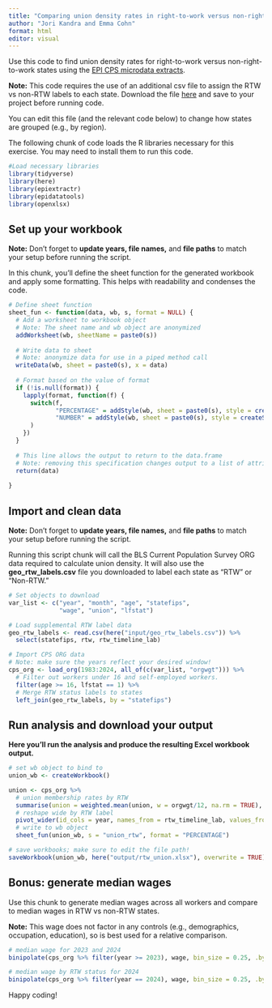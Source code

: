 ```yaml
---
title: "Comparing union density rates in right-to-work versus non-right-to-work states"
author: "Jori Kandra and Emma Cohn"
format: html
editor: visual
---
```


Use this code to find union density rates for right-to-work versus non-right-to-work states using the [EPI CPS microdata extracts](https://economic.github.io/earn_code_library/epi_microdata.html).

**Note:** This code requires the use of an additional csv file to assign the RTW vs non-RTW labels to each state. Download the file [here](https://s3.amazonaws.com/media.earn.us/files/geo_rtw_labels.csv) and save to your project before running code.

You can edit this file (and the relevant code below) to change how states are grouped (e.g., by region).

The following chunk of code loads the R libraries necessary for this exercise. You may need to install them to run this code.

```r

#Load necessary libraries
library(tidyverse)
library(here)
library(epiextractr)
library(epidatatools)
library(openxlsx)

```

## Set up your workbook

**Note:** Don't forget to **update years, file names,** and **file paths** to match your setup before running the script.

In this chunk, you'll define the sheet function for the generated workbook and apply some formatting. This helps with readability and condenses the code.

```r


# Define sheet function
sheet_fun <- function(data, wb, s, format = NULL) {
  # Add a worksheet to workbook object
  # Note: The sheet name and wb object are anonymized
  addWorksheet(wb, sheetName = paste0(s))
  
  # Write data to sheet
  # Note: anonymize data for use in a piped method call
  writeData(wb, sheet = paste0(s), x = data)
  
  # Format based on the value of format
  if (!is.null(format)) {
    lapply(format, function(f) {
      switch(f,
             "PERCENTAGE" = addStyle(wb, sheet = paste0(s), style = createStyle(numFmt = '0.0%'), cols = 2:ncol(data), rows = 2:(nrow(data) + 1), gridExpand = TRUE),
             "NUMBER" = addStyle(wb, sheet = paste0(s), style = createStyle(numFmt = '#,##0'), cols = 2:length(data), rows = 2:(nrow(data) + 1), gridExpand = TRUE)
      )
    })
  }
  
  # This line allows the output to return to the data.frame
  # Note: removing this specification changes output to a list of attributes that are used to write to the wb object  
  return(data)
  
}
```

## Import and clean data

**Note:** Don't forget to **update years, file names,** and **file paths** to match your setup before running the script.

Running this script chunk will call the BLS Current Population Survey ORG data required to calculate union density. It will also use the **geo_rtw_labels.csv** file you downloaded to label each state as "RTW" or "Non-RTW."

```r

# Set objects to download
var_list <- c("year", "month", "age", "statefips", 
              "wage", "union", "lfstat")

# Load supplemental RTW label data
geo_rtw_labels <- read.csv(here("input/geo_rtw_labels.csv")) %>% 
  select(statefips, rtw, rtw_timeline_lab)

# Import CPS ORG data
# Note: make sure the years reflect your desired window!
cps_org <- load_org(1983:2024, all_of(c(var_list, "orgwgt"))) %>%
  # Filter out workers under 16 and self-employed workers. 
  filter(age >= 16, lfstat == 1) %>% 
  # Merge RTW status labels to states
  left_join(geo_rtw_labels, by = "statefips")
```

## Run analysis and download your output

**Here you'll run the analysis and produce the resulting Excel workbook output.**

```r
# set wb object to bind to 
union_wb <- createWorkbook()

union <- cps_org %>% 
  # union membership rates by RTW
  summarise(union = weighted.mean(union, w = orgwgt/12, na.rm = TRUE), .by = c(year, rtw_timeline_lab)) %>% 
  # reshape wide by RTW label
  pivot_wider(id_cols = year, names_from = rtw_timeline_lab, values_from = union) %>% 
  # write to wb object
  sheet_fun(union_wb, s = "union_rtw", format = "PERCENTAGE")

# save workbooks; make sure to edit the file path!
saveWorkbook(union_wb, here("output/rtw_union.xlsx"), overwrite = TRUE)
```

## Bonus: generate median wages

Use this chunk to generate median wages across all workers and compare to median wages in RTW vs non-RTW states.

**Note:** This wage does not factor in any controls (e.g., demographics, occupation, education), so is best used for a relative comparison.

```r
# median wage for 2023 and 2024
binipolate(cps_org %>% filter(year >= 2023), wage, bin_size = 0.25, .by = year, w = orgwgt/12)

# median wage by RTW status for 2024
binipolate(cps_org %>% filter(year == 2024), wage, bin_size = 0.25, .by = c(year, rtw_timeline_lab), w = orgwgt/12)
```

Happy coding!
